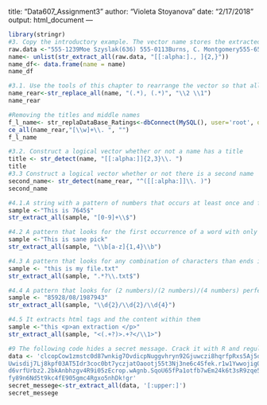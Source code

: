 

title: "Data607_Assignment3"
author: "Violeta Stoyanova"
date: "2/17/2018"
output: html_document
---

```r
library(stringr)
#3. Copy the introductory example. The vector name stores the extracted names and put them into a dataframe.
raw.data <-"555-1239Moe Szyslak(636) 555-0113Burns, C. Montgomery555-6542Rev. Timothy Lovejoy555 8904Ned Flanders636-555-3226Simpson, Homer5553642Dr. Julius Hibbert"  
name<- unlist(str_extract_all(raw.data, "[[:alpha:]., ]{2,}"))
name_df<- data.frame(name = name)
name_df
```
```r
#3.1. Use the tools of this chapter to rearrange the vector so that all the elements conform to the standard first_name, last_name
name_rear<-str_replace_all(name, "(.*), (.*)", "\\2 \\1")
name_rear
```
```r
#Removing the titles and middle names
f_l_name<- str_replaDataBase_Ratings<-dbConnect(MySQL(), user='root', dbname='Database_Movies', host='localhost', password=sqlPassword)
ce_all(name_rear,"[\\w]+\\. ", "")
f_l_name
```
```r
#3.2. Construct a logical vector whether or not a name has a title 
title <- str_detect(name, "[[:alpha:]]{2,3}\\. ") 
title
#3.3 Construct a logical vector whether or not there is a second name
second_name<- str_detect(name_rear, "^([[:alpha:]]\\. )") 
second_name
```
```r
#4.1.A string with a pattern of numbers that occurs at least once and followed by the literal $ sign
sample <-"This is 7645$"
str_extract_all(sample, "[0-9]+\\$")
```
```r
#4.2 A pattern that looks for the first occurrence of a word with only lowercase letters with length of 1 to 4.
sample <-"This is sane pick"
str_extract_all(sample, "\\b[a-z]{1,4}\\b")
```
```r
#4.3 A pattern that looks for any combination of characters than ends in .txt
sample <- "this is my file.txt"
str_extract_all(sample, ".*?\\.txt$")
```
```r
#4.4 A pattern that looks for (2 numbers)/(2 numbers)/(4 numbers) perfect for dates/birthdays
sample <- "85928/08/1987943"
str_extract_all(sample, "\\d{2}/\\d{2}/\\d{4}")
```
```r
#4.5 It extracts html tags and the content within them
sample <-"this <p>an extraction </p>"
str_extract_all(sample, "<(.+?)>.+?</\\1>")

```
```r
#9 The following code hides a secret message. Crack it with R and regular expressions. Hint: Some of the characters are more revealing than others! The code snippet is also available in the materials at www.r-datacollection.com.
data <- 'clcopCow1zmstc0d87wnkig7OvdicpNuggvhryn92Gjuwczi8hqrfpRxs5Aj5dwpn0Tanwo
Uwisdij7Lj8kpf03AT5Idr3coc0bt7yczjatOaootj55t3Nj3ne6c4Sfek.r1w1YwwojigO
d6vrfUrbz2.2bkAnbhzgv4R9i05zEcrop.wAgnb.SqoU65fPa1otfb7wEm24k6t3sR9zqe5
fy89n6Nd5t9kc4fE905gmc4Rgxo5nhDk!gr'
secret_messege<-str_extract_all(data, '[:upper:]') 
secret_messege

```

